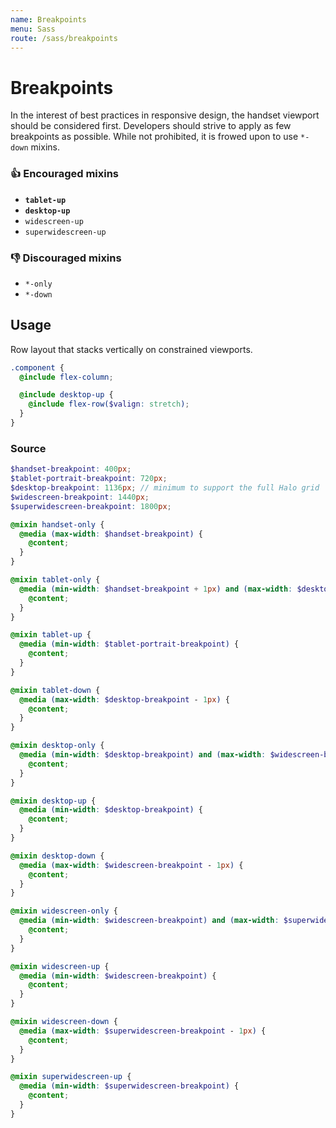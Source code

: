 ```yaml
---
name: Breakpoints
menu: Sass
route: /sass/breakpoints
---
```


# Breakpoints

In the interest of best practices in responsive design, the handset viewport should be considered first. Developers should strive to apply as few breakpoints as possible. While not prohibited, it is frowed upon to use `*-down` mixins.

### 👍 Encouraged mixins

- **`tablet-up`**
- **`desktop-up`**
- `widescreen-up`
- `superwidescreen-up`

### 👎 Discouraged mixins

- `*-only`
- `*-down`

## Usage

Row layout that stacks vertically on constrained viewports.

```scss
.component {
  @include flex-column;

  @include desktop-up {
    @include flex-row($valign: stretch);
  }
}

```

### Source

```scss
$handset-breakpoint: 400px;
$tablet-portrait-breakpoint: 720px;
$desktop-breakpoint: 1136px; // minimum to support the full Halo grid
$widescreen-breakpoint: 1440px;
$superwidescreen-breakpoint: 1800px;

@mixin handset-only {
  @media (max-width: $handset-breakpoint) {
    @content;
  }
}

@mixin tablet-only {
  @media (min-width: $handset-breakpoint + 1px) and (max-width: $desktop-breakpoint - 1px) {
    @content;
  }
}

@mixin tablet-up {
  @media (min-width: $tablet-portrait-breakpoint) {
    @content;
  }
}

@mixin tablet-down {
  @media (max-width: $desktop-breakpoint - 1px) {
    @content;
  }
}

@mixin desktop-only {
  @media (min-width: $desktop-breakpoint) and (max-width: $widescreen-breakpoint - 1px) {
    @content;
  }
}

@mixin desktop-up {
  @media (min-width: $desktop-breakpoint) {
    @content;
  }
}

@mixin desktop-down {
  @media (max-width: $widescreen-breakpoint - 1px) {
    @content;
  }
}

@mixin widescreen-only {
  @media (min-width: $widescreen-breakpoint) and (max-width: $superwidescreen-breakpoint - 1px) {
    @content;
  }
}

@mixin widescreen-up {
  @media (min-width: $widescreen-breakpoint) {
    @content;
  }
}

@mixin widescreen-down {
  @media (max-width: $superwidescreen-breakpoint - 1px) {
    @content;
  }
}

@mixin superwidescreen-up {
  @media (min-width: $superwidescreen-breakpoint) {
    @content;
  }
}
```
